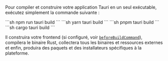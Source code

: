 
Pour compiler et construire votre application Tauri en un seul exécutable, exécutez simplement la commande suivante :

<Tabs>
<TabItem label="npm">
```sh
npm run tauri build
```
</TabItem>
<TabItem label="Yarn">
```sh
yarn tauri build
```
</TabItem>
<TabItem label="pnpm">
```sh
pnpm tauri build
```
</TabItem>
<TabItem label="Cargo">
```sh
cargo tauri build
```
</TabItem>
</Tabs>

Il construira votre frontend (si configuré, voir [`beforeBuildCommand`][beforebuildcommand]), compilera le binaire Rust, collectera tous les binaires et ressources externes et enfin, produira des paquets et des installateurs spécifiques à la plateforme.

[beforebuildcommand]: /references/v2/config/#beforebuildcommand
